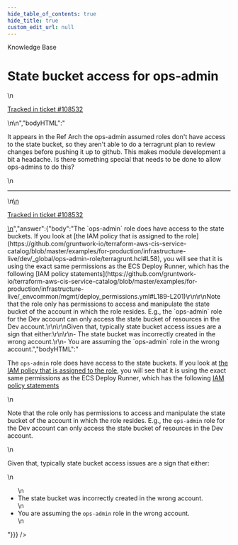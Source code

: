 ```yaml
---
hide_table_of_contents: true
hide_title: true
custom_edit_url: null
---
```



<CenterLayout>
<span className="title">Knowledge Base</span>
<h1>State bucket access for ops-admin</h1>
<GitHub discussion={{"id":"D_kwDOF8slf84APcKD","number":400,"author":{"login":"moos3"},"title":"State bucket access for ops-admin","body":"\nIt appears in the Ref Arch the ops-admin assumed roles don't have access to the state bucket, so they aren't able to do a terragrunt plan to review changes before pushing it up to github. This makes module development a bit a headache. Is there something special that needs to be done to allow ops-admins to do this?\n\n---\n\n<ins datetime=\"2022-05-02T13:38:45Z\">\n  <p><a href=\"https://gruntwork.zendesk.com/agent/tickets/108532\">Tracked in ticket #108532</a></p>\n</ins>\n","bodyHTML":"<p dir=\"auto\">It appears in the Ref Arch the ops-admin assumed roles don't have access to the state bucket, so they aren't able to do a terragrunt plan to review changes before pushing it up to github. This makes module development a bit a headache. Is there something special that needs to be done to allow ops-admins to do this?</p>\n<hr>\n<ins datetime=\"2022-05-02T13:38:45Z\">\n  <p dir=\"auto\"><a href=\"https://gruntwork.zendesk.com/agent/tickets/108532\" rel=\"nofollow\">Tracked in ticket #108532</a></p>\n</ins>","answer":{"body":"The `ops-admin` role does have access to the state buckets. If you look at [the IAM policy that is assigned to the role](https://github.com/gruntwork-io/terraform-aws-cis-service-catalog/blob/master/examples/for-production/infrastructure-live/dev/_global/ops-admin-role/terragrunt.hcl#L58), you will see that it is using the exact same permissions as the ECS Deploy Runner, which has the following [IAM policy statements](https://github.com/gruntwork-io/terraform-aws-cis-service-catalog/blob/master/examples/for-production/infrastructure-live/_envcommon/mgmt/deploy_permissions.yml#L189-L201)\r\n\r\nNote that the role only has permissions to access and manipulate the state bucket of the account in which the role resides. E.g., the `ops-admin` role for the Dev account can only access the state bucket of resources in the Dev account.\r\n\r\nGiven that, typically state bucket access issues are a sign that either:\r\n\r\n- The state bucket was incorrectly created in the wrong account.\r\n- You are assuming the `ops-admin` role in the wrong account.","bodyHTML":"<p dir=\"auto\">The <code class=\"notranslate\">ops-admin</code> role does have access to the state buckets. If you look at <a href=\"https://github.com/gruntwork-io/terraform-aws-cis-service-catalog/blob/master/examples/for-production/infrastructure-live/dev/_global/ops-admin-role/terragrunt.hcl#L58\">the IAM policy that is assigned to the role</a>, you will see that it is using the exact same permissions as the ECS Deploy Runner, which has the following <a href=\"https://github.com/gruntwork-io/terraform-aws-cis-service-catalog/blob/master/examples/for-production/infrastructure-live/_envcommon/mgmt/deploy_permissions.yml#L189-L201\">IAM policy statements</a></p>\n<p dir=\"auto\">Note that the role only has permissions to access and manipulate the state bucket of the account in which the role resides. E.g., the <code class=\"notranslate\">ops-admin</code> role for the Dev account can only access the state bucket of resources in the Dev account.</p>\n<p dir=\"auto\">Given that, typically state bucket access issues are a sign that either:</p>\n<ul dir=\"auto\">\n<li>The state bucket was incorrectly created in the wrong account.</li>\n<li>You are assuming the <code class=\"notranslate\">ops-admin</code> role in the wrong account.</li>\n</ul>"}}} />

</CenterLayout>
  

<!-- ##DOCS-SOURCER-START
{
  "sourcePlugin": "github-discussions",
  "hash": "c8e170735b0e52d022678a51b0bddc03"
}
##DOCS-SOURCER-END -->
